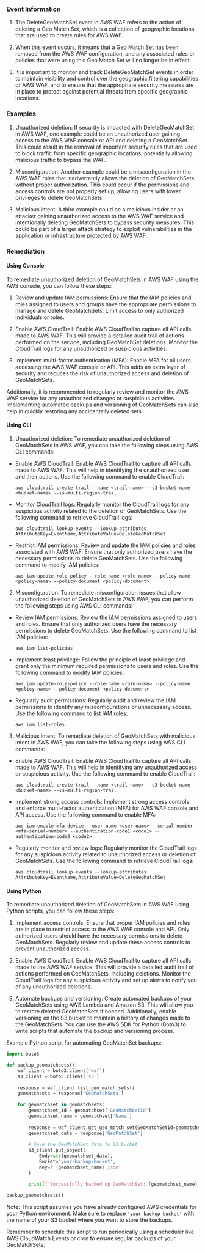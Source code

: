 
### Event Information

1. The DeleteGeoMatchSet event in AWS WAF refers to the action of deleting a Geo Match Set, which is a collection of geographic locations that are used to create rules for AWS WAF. 

2. When this event occurs, it means that a Geo Match Set has been removed from the AWS WAF configuration, and any associated rules or policies that were using this Geo Match Set will no longer be in effect.

3. It is important to monitor and track DeleteGeoMatchSet events in order to maintain visibility and control over the geographic filtering capabilities of AWS WAF, and to ensure that the appropriate security measures are in place to protect against potential threats from specific geographic locations.


### Examples

1. Unauthorized deletion: If security is impacted with DeleteGeoMatchSet in AWS WAF, one example could be an unauthorized user gaining access to the AWS WAF console or API and deleting a GeoMatchSet. This could result in the removal of important security rules that are used to block traffic from specific geographic locations, potentially allowing malicious traffic to bypass the WAF.

2. Misconfiguration: Another example could be a misconfiguration in the AWS WAF rules that inadvertently allows the deletion of GeoMatchSets without proper authorization. This could occur if the permissions and access controls are not properly set up, allowing users with lower privileges to delete GeoMatchSets.

3. Malicious intent: A third example could be a malicious insider or an attacker gaining unauthorized access to the AWS WAF service and intentionally deleting GeoMatchSets to bypass security measures. This could be part of a larger attack strategy to exploit vulnerabilities in the application or infrastructure protected by AWS WAF.

### Remediation

#### Using Console

To remediate unauthorized deletion of GeoMatchSets in AWS WAF using the AWS console, you can follow these steps:

1. Review and update IAM permissions: Ensure that the IAM policies and roles assigned to users and groups have the appropriate permissions to manage and delete GeoMatchSets. Limit access to only authorized individuals or roles.

2. Enable AWS CloudTrail: Enable AWS CloudTrail to capture all API calls made to AWS WAF. This will provide a detailed audit trail of actions performed on the service, including GeoMatchSet deletions. Monitor the CloudTrail logs for any unauthorized or suspicious activities.

3. Implement multi-factor authentication (MFA): Enable MFA for all users accessing the AWS WAF console or API. This adds an extra layer of security and reduces the risk of unauthorized access and deletion of GeoMatchSets.

Additionally, it is recommended to regularly review and monitor the AWS WAF service for any unauthorized changes or suspicious activities. Implementing automated backups and versioning of GeoMatchSets can also help in quickly restoring any accidentally deleted sets.

#### Using CLI

1. Unauthorized deletion: To remediate unauthorized deletion of GeoMatchSets in AWS WAF, you can take the following steps using AWS CLI commands:

- Enable AWS CloudTrail: Enable AWS CloudTrail to capture all API calls made to AWS WAF. This will help in identifying the unauthorized user and their actions. Use the following command to enable CloudTrail:

  `aws cloudtrail create-trail --name <trail-name> --s3-bucket-name <bucket-name> --is-multi-region-trail`

- Monitor CloudTrail logs: Regularly monitor the CloudTrail logs for any suspicious activity related to the deletion of GeoMatchSets. Use the following command to retrieve CloudTrail logs:

  `aws cloudtrail lookup-events --lookup-attributes AttributeKey=EventName,AttributeValue=DeleteGeoMatchSet`

- Restrict IAM permissions: Review and update the IAM policies and roles associated with AWS WAF. Ensure that only authorized users have the necessary permissions to delete GeoMatchSets. Use the following command to modify IAM policies:

  `aws iam update-role-policy --role-name <role-name> --policy-name <policy-name> --policy-document <policy-document>`

2. Misconfiguration: To remediate misconfiguration issues that allow unauthorized deletion of GeoMatchSets in AWS WAF, you can perform the following steps using AWS CLI commands:

- Review IAM permissions: Review the IAM permissions assigned to users and roles. Ensure that only authorized users have the necessary permissions to delete GeoMatchSets. Use the following command to list IAM policies:

  `aws iam list-policies`

- Implement least privilege: Follow the principle of least privilege and grant only the minimum required permissions to users and roles. Use the following command to modify IAM policies:

  `aws iam update-role-policy --role-name <role-name> --policy-name <policy-name> --policy-document <policy-document>`

- Regularly audit permissions: Regularly audit and review the IAM permissions to identify any misconfigurations or unnecessary access. Use the following command to list IAM roles:

  `aws iam list-roles`

3. Malicious intent: To remediate deletion of GeoMatchSets with malicious intent in AWS WAF, you can take the following steps using AWS CLI commands:

- Enable AWS CloudTrail: Enable AWS CloudTrail to capture all API calls made to AWS WAF. This will help in identifying any unauthorized access or suspicious activity. Use the following command to enable CloudTrail:

  `aws cloudtrail create-trail --name <trail-name> --s3-bucket-name <bucket-name> --is-multi-region-trail`

- Implement strong access controls: Implement strong access controls and enforce multi-factor authentication (MFA) for AWS WAF console and API access. Use the following command to enable MFA:

  `aws iam enable-mfa-device --user-name <user-name> --serial-number <mfa-serial-number> --authentication-code1 <code1> --authentication-code2 <code2>`

- Regularly monitor and review logs: Regularly monitor the CloudTrail logs for any suspicious activity related to unauthorized access or deletion of GeoMatchSets. Use the following command to retrieve CloudTrail logs:

  `aws cloudtrail lookup-events --lookup-attributes AttributeKey=EventName,AttributeValue=DeleteGeoMatchSet`

#### Using Python

To remediate unauthorized deletion of GeoMatchSets in AWS WAF using Python scripts, you can follow these steps:

1. Implement access controls: Ensure that proper IAM policies and roles are in place to restrict access to the AWS WAF console and API. Only authorized users should have the necessary permissions to delete GeoMatchSets. Regularly review and update these access controls to prevent unauthorized access.

2. Enable AWS CloudTrail: Enable AWS CloudTrail to capture all API calls made to the AWS WAF service. This will provide a detailed audit trail of actions performed on GeoMatchSets, including deletions. Monitor the CloudTrail logs for any suspicious activity and set up alerts to notify you of any unauthorized deletions.

3. Automate backups and versioning: Create automated backups of your GeoMatchSets using AWS Lambda and Amazon S3. This will allow you to restore deleted GeoMatchSets if needed. Additionally, enable versioning on the S3 bucket to maintain a history of changes made to the GeoMatchSets. You can use the AWS SDK for Python (Boto3) to write scripts that automate the backup and versioning process.

Example Python script for automating GeoMatchSet backups:

```python
import boto3

def backup_geomatchsets():
    waf_client = boto3.client('waf')
    s3_client = boto3.client('s3')
    
    response = waf_client.list_geo_match_sets()
    geomatchsets = response['GeoMatchSets']
    
    for geomatchset in geomatchsets:
        geomatchset_id = geomatchset['GeoMatchSetId']
        geomatchset_name = geomatchset['Name']
        
        response = waf_client.get_geo_match_set(GeoMatchSetId=geomatchset_id)
        geomatchset_data = response['GeoMatchSet']
        
        # Save the GeoMatchSet data to S3 bucket
        s3_client.put_object(
            Body=str(geomatchset_data),
            Bucket='your-backup-bucket',
            Key=f'{geomatchset_name}.json'
        )
        
        print(f'Successfully backed up GeoMatchSet: {geomatchset_name}')

backup_geomatchsets()
```

Note: This script assumes you have already configured AWS credentials for your Python environment. Make sure to replace `'your-backup-bucket'` with the name of your S3 bucket where you want to store the backups.

Remember to schedule this script to run periodically using a scheduler like AWS CloudWatch Events or cron to ensure regular backups of your GeoMatchSets.

